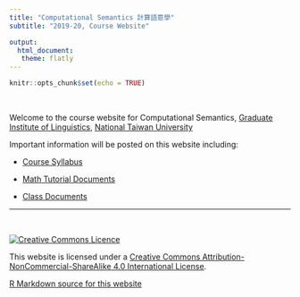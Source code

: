 ```yaml
---
title: "Computational Semantics 計算語意學"
subtitle: "2019-20, Course Website"

output: 
  html_document:
   theme: flatly
---
```


```r
knitr::opts_chunk$set(echo = TRUE)
```

<br>

Welcome to the course website for Computational Semantics,  [Graduate Institute of Linguistics](http://linguistics.ntu.edu.tw), [National Taiwan University ](https://www.ntu.edu.tw)

Important information will be posted on this website including:

 - [Course Syllabus](syllabus.html)
 
 - [Math Tutorial Documents](tut_docs.html)
 
 - [Class Documents](class_document.html) 
 
 ******
<br>

<a rel="license" href="http://creativecommons.org/licenses/by-nc-sa/4.0/"><img alt="Creative Commons Licence" style="border-width:0" src="https://i.creativecommons.org/l/by-nc-sa/4.0/88x31.png" /></a><br />

This website is licensed under a <a rel="license" href="http://creativecommons.org/licenses/by-nc-sa/4.0/">Creative Commons Attribution-NonCommercial-ShareAlike 4.0 International License</a>.

<a href="https://github.com/loperntu/comsem">R Markdown source for this website</a>

<br>



